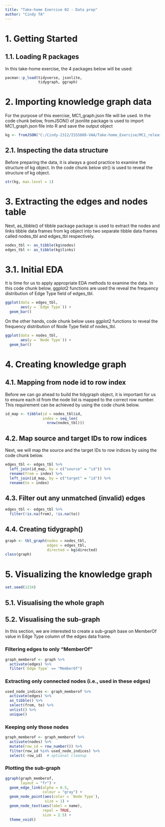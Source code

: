 ```yaml
---
title: "Take-home Exercise 02 - Data prep"
author: "Cindy TA"
---
```


# 1. Getting Started

## 1.1. Loading R packages

In this take-home exercise, the 4 packages below will be used:

```r
pacman::p_load(tidyverse, jsonlite,
               tidygraph, ggraph)
```

# 2. Importing knowledge graph data

For the purpose of this exercise, MC1_graph.json file will be used. In the code chunk below, fromJSON() of jsonlite package is used to import MC1_graph.json file into R and save the output object

```r
kg <- fromJSON("C:/Cindy-2312/ISSS608-VAA/Take-home_Exercise/MC1_release/MC1_graph.json")
```

## 2.1. Inspecting the data structure

Before preparing the data, it is always a good practice to examine the structure of kg object. In the code chunk below str() is used to reveal the structure of kg object.

```r
str(kg, max.level = 1)
```

# 3. Extracting the edges and nodes table

Next, as_tibble() of tibble package package is used to extract the nodes and links tibble data frames from kg object into two separate tibble data frames called nodes_tbl and edges_tbl respectively.

```r
nodes_tbl <- as_tibble(kg$nodes)
edges_tbl <- as_tibble(kg$links) 
```

# 3.1. Initial EDA

It is time for us to apply appropriate EDA methods to examine the data. In this code chunk below, ggplot2 functions are used the reveal the frequency distribution of Edge Type field of edges_tbl.

```r
ggplot(data = edges_tbl,
       aes(y = `Edge Type`)) +
  geom_bar()
```

On the other hands, code chunk below uses ggplot2 functions to reveal the frequency distribution of Node Type field of nodes_tbl.

```r
ggplot(data = nodes_tbl,
       aes(y = `Node Type`)) +
  geom_bar()
```

# 4. Creating knowledge graph

## 4.1. Mapping from node id to row index

Before we can go ahead to build the tidygraph object, it is important for us to ensure each id from the node list is mapped to the correct row number. This requirement can be achieved by using the code chunk below.

```r
id_map <- tibble(id = nodes_tbl$id,
                 index = seq_len(
                   nrow(nodes_tbl)))
```

## 4.2. Map source and target IDs to row indices

Next, we will map the source and the target IDs to row indices by using the code chunk below.

```r
edges_tbl <- edges_tbl %>%
  left_join(id_map, by = c("source" = "id")) %>%
  rename(from = index) %>%
  left_join(id_map, by = c("target" = "id")) %>%
  rename(to = index)
```

## 4.3. Filter out any unmatched (invalid) edges

```r
edges_tbl <- edges_tbl %>%
  filter(!is.na(from), !is.na(to))
```

## 4.4. Creating tidygraph()

```r
graph <- tbl_graph(nodes = nodes_tbl, 
                   edges = edges_tbl, 
                   directed = kg$directed)
class(graph)
```

# 5. Visualizing the knowledge graph

```r
set.seed(1234)
```

## 5.1. Visualising the whole graph

## 5.2. Visualising the sub-graph

In this section, we are interested to create a sub-graph base on MemberOf value in Edge Type column of the edges data frame.

### Filtering edges to only “MemberOf”

```r
graph_memberof <- graph %>%
  activate(edges) %>%
  filter(`Edge Type` == "MemberOf")
```

### Extracting only connected nodes (i.e., used in these edges)

```r
used_node_indices <- graph_memberof %>%
  activate(edges) %>%
  as_tibble() %>%
  select(from, to) %>%
  unlist() %>%
  unique()
```

### Keeping only those nodes

```r
graph_memberof <- graph_memberof %>%
  activate(nodes) %>%
  mutate(row_id = row_number()) %>%
  filter(row_id %in% used_node_indices) %>%
  select(-row_id)  # optional cleanup
```

### Plotting the sub-graph

```r
ggraph(graph_memberof, 
       layout = "fr") +
  geom_edge_link(alpha = 0.5, 
                 colour = "gray") +
  geom_node_point(aes(color = `Node Type`), 
                  size = 1) +
  geom_node_text(aes(label = name), 
                 repel = TRUE, 
                 size = 2.5) +
  theme_void()
```
